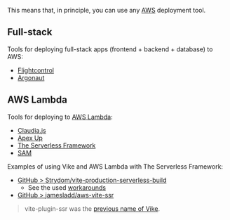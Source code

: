 
<JustAMiddlewareLink /> This means that, in principle, you can use any [AWS](https://aws.amazon.com) deployment tool.

## Full-stack

Tools for deploying full-stack apps (frontend + backend + database) to AWS:
 - [Flightcontrol](https://www.flightcontrol.dev?ref=vike)
 - [Argonaut](https://www.argonaut.dev)

## AWS Lambda

Tools for deploying to [AWS Lambda](https://aws.amazon.com/lambda/):
- [Claudia.js](https://claudiajs.com/)
- [Apex Up](https://github.com/apex/up)
- [The Serverless Framework](https://www.serverless.com/)
- [SAM](https://aws.amazon.com/serverless/sam/)

Examples of using Vike and AWS Lambda with The Serverless Framework:
 - [GitHub > Strydom/vite-production-serverless-build](https://github.com/Strydom/vite-production-serverless-build)
   - See the used [workarounds](https://github.com/vitejs/vite/discussions/13212#discussioncomment-5913756)
 - [GitHub > jamesladd/aws-vite-ssr](https://github.com/jamesladd/aws-vite-ssr)

> vite-plugin-ssr was the [previous name of Vike](https://vite-plugin-ssr.com/vike).

